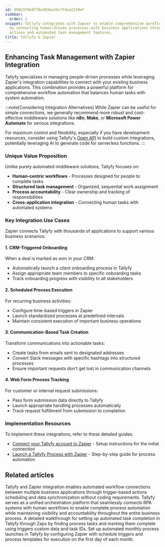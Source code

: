 ```yaml
---
id: d5023f9e8776e303ee34c7f4ea2219ef
sidebar:
  order: 1
snippet: Tallyfy integrates with Zapier to enable comprehensive workflow automation
  by connecting human-driven processes with business applications through triggers
  actions and automated task management features.
title: Tallyfy & Zapier
---
```


## Enhancing Task Management with Zapier Integration

Tallyfy specializes in managing people-driven processes while leveraging Zapier's integration capabilities to connect with your existing business applications. This combination provides a powerful platform for comprehensive workflow automation that balances human tasks with system automation.

:::note[Considering Integration Alternatives]
While Zapier can be useful for simple connections, we generally recommend more robust and cost-effective middleware solutions like **n8n**, **Make**, or **Microsoft Power Automate** for serious integrations.

For maximum control and flexibility, especially if you have development resources, consider using Tallyfy's [Open API](/pro/integrations/open-api/) to build custom integrations, potentially leveraging AI to generate code for serverless functions.
:::

### Unique Value Proposition

Unlike purely automated middleware solutions, Tallyfy focuses on:

- **Human-centric workflows** - Processes designed for people to complete tasks
- **Structured task management** - Organized, sequential work assignment
- **Process accountability** - Clear ownership and tracking of responsibilities
- **Cross-application integration** - Connecting human tasks with automated systems

### Key Integration Use Cases

Zapier connects Tallyfy with thousands of applications to support various business scenarios:

#### 1. CRM-Triggered Onboarding

When a deal is marked as won in your CRM:
- Automatically launch a client onboarding process in Tallyfy
- Assign appropriate team members to specific onboarding tasks
- Track onboarding progress with visibility to all stakeholders

#### 2. Scheduled Process Execution

For recurring business activities:
- Configure time-based triggers in Zapier
- Launch standardized processes at predefined intervals
- Maintain consistent execution of important business operations

#### 3. Communication-Based Task Creation

Transform communications into actionable tasks:
- Create tasks from emails sent to designated addresses
- Convert Slack messages with specific hashtags into structured processes
- Ensure important requests don't get lost in communication channels

#### 4. Web Form Process Tracking

For customer or internal request submissions:
- Pass form submission data directly to Tallyfy
- Launch appropriate handling processes automatically
- Track request fulfillment from submission to completion

### Implementation Resources

To implement these integrations, refer to these detailed guides:

- [Connect your Tallyfy account to Zapier](/products/pro/integrations/middleware/zapier/how-to-connect-your-tallyfy-account-to-zapier/) - Setup instructions for the initial connection
- [Launch a Tallyfy Process with Zapier](/products/pro/integrations/middleware/zapier/how-to-customize-your-tallyfy-zap-for-launch-process/) - Step-by-step guide for process automation


## Related articles
<CardGrid>
<LinkTitleCard header="<b>Middleware > Zapier</b>" href="/products/pro/integrations/middleware/zapier/" > Tallyfy and Zapier integration enables automated workflow connections between multiple business applications through trigger-based actions scheduling and data synchronization without coding requirements. </LinkTitleCard>
<LinkTitleCard header="<b>Open Api > Combining RPA systems and human operators</b>" href="/products/pro/integrations/open-api/how-does-tallyfy-combine-rpa-systems-and-human-operators/" > Tallyfy serves as a unified orchestration platform that seamlessly connects RPA systems with human workflows to enable complete process automation while maintaining visibility and accountability throughout the entire business process. </LinkTitleCard>
<LinkTitleCard header="<b>Zapier > Automate tasks in Tallyfy using zaps</b>" href="/products/pro/integrations/middleware/zapier/how-to-automate-tasks-in-tallyfy-using-zaps/" > A detailed walkthrough for setting up automated task completion in Tallyfy through Zaps by finding process tasks and marking them complete using triggers custom data and task IDs. </LinkTitleCard>
<LinkTitleCard header="<b>Zapier > Automate monthly process launch with Zapier</b>" href="/products/pro/integrations/middleware/zapier/how-to-automate-monthly-process-launch-with-zapier/" > Set up automated monthly process launches in Tallyfy by configuring Zapier with schedule triggers and process templates for execution on the first day of each month. </LinkTitleCard>
</CardGrid>